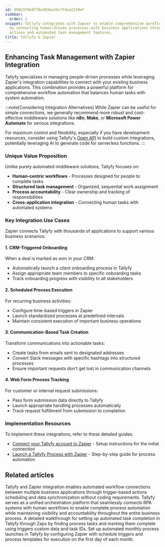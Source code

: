 ```yaml
---
id: d5023f9e8776e303ee34c7f4ea2219ef
sidebar:
  order: 1
snippet: Tallyfy integrates with Zapier to enable comprehensive workflow automation
  by connecting human-driven processes with business applications through triggers
  actions and automated task management features.
title: Tallyfy & Zapier
---
```


## Enhancing Task Management with Zapier Integration

Tallyfy specializes in managing people-driven processes while leveraging Zapier's integration capabilities to connect with your existing business applications. This combination provides a powerful platform for comprehensive workflow automation that balances human tasks with system automation.

:::note[Considering Integration Alternatives]
While Zapier can be useful for simple connections, we generally recommend more robust and cost-effective middleware solutions like **n8n**, **Make**, or **Microsoft Power Automate** for serious integrations.

For maximum control and flexibility, especially if you have development resources, consider using Tallyfy's [Open API](/pro/integrations/open-api/) to build custom integrations, potentially leveraging AI to generate code for serverless functions.
:::

### Unique Value Proposition

Unlike purely automated middleware solutions, Tallyfy focuses on:

- **Human-centric workflows** - Processes designed for people to complete tasks
- **Structured task management** - Organized, sequential work assignment
- **Process accountability** - Clear ownership and tracking of responsibilities
- **Cross-application integration** - Connecting human tasks with automated systems

### Key Integration Use Cases

Zapier connects Tallyfy with thousands of applications to support various business scenarios:

#### 1. CRM-Triggered Onboarding

When a deal is marked as won in your CRM:
- Automatically launch a client onboarding process in Tallyfy
- Assign appropriate team members to specific onboarding tasks
- Track onboarding progress with visibility to all stakeholders

#### 2. Scheduled Process Execution

For recurring business activities:
- Configure time-based triggers in Zapier
- Launch standardized processes at predefined intervals
- Maintain consistent execution of important business operations

#### 3. Communication-Based Task Creation

Transform communications into actionable tasks:
- Create tasks from emails sent to designated addresses
- Convert Slack messages with specific hashtags into structured processes
- Ensure important requests don't get lost in communication channels

#### 4. Web Form Process Tracking

For customer or internal request submissions:
- Pass form submission data directly to Tallyfy
- Launch appropriate handling processes automatically
- Track request fulfillment from submission to completion

### Implementation Resources

To implement these integrations, refer to these detailed guides:

- [Connect your Tallyfy account to Zapier](/products/pro/integrations/middleware/zapier/how-to-connect-your-tallyfy-account-to-zapier/) - Setup instructions for the initial connection
- [Launch a Tallyfy Process with Zapier](/products/pro/integrations/middleware/zapier/how-to-customize-your-tallyfy-zap-for-launch-process/) - Step-by-step guide for process automation


## Related articles
<CardGrid>
<LinkTitleCard header="<b>Middleware > Zapier</b>" href="/products/pro/integrations/middleware/zapier/" > Tallyfy and Zapier integration enables automated workflow connections between multiple business applications through trigger-based actions scheduling and data synchronization without coding requirements. </LinkTitleCard>
<LinkTitleCard header="<b>Open Api > Combining RPA systems and human operators</b>" href="/products/pro/integrations/open-api/how-does-tallyfy-combine-rpa-systems-and-human-operators/" > Tallyfy serves as a unified orchestration platform that seamlessly connects RPA systems with human workflows to enable complete process automation while maintaining visibility and accountability throughout the entire business process. </LinkTitleCard>
<LinkTitleCard header="<b>Zapier > Automate tasks in Tallyfy using zaps</b>" href="/products/pro/integrations/middleware/zapier/how-to-automate-tasks-in-tallyfy-using-zaps/" > A detailed walkthrough for setting up automated task completion in Tallyfy through Zaps by finding process tasks and marking them complete using triggers custom data and task IDs. </LinkTitleCard>
<LinkTitleCard header="<b>Zapier > Automate monthly process launch with Zapier</b>" href="/products/pro/integrations/middleware/zapier/how-to-automate-monthly-process-launch-with-zapier/" > Set up automated monthly process launches in Tallyfy by configuring Zapier with schedule triggers and process templates for execution on the first day of each month. </LinkTitleCard>
</CardGrid>